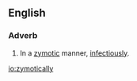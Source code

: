 ==English==

===Adverb===
{{en-adv|-}}

# {{label|en|pathology|obsolete}} In a [[zymotic]] manner, [[infectiously]].

[[io:zymotically]]